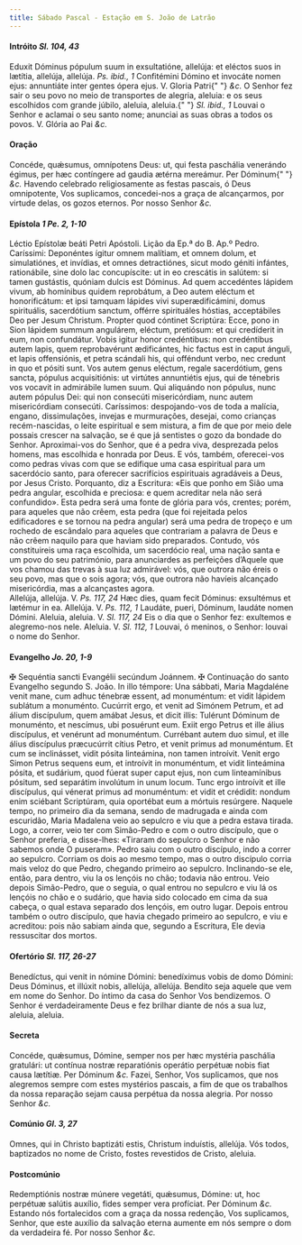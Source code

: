 ```yaml
---
title: Sábado Pascal - Estação em S. João de Latrão
---
```


<h4 class="text-center">
  Intróito <em>Sl. 104, 43</em>
</h4>
<div class="grid grid-cols-2 gap-5">
  <span class="text-justify">
    Eduxit Dóminus pópulum suum in exsultatióne, allelúja: et eléctos suos in
    lætítia, allelúja, allelúja. <em>Ps. ibid., 1</em> Confitémini Dómino et
    invocáte nomen ejus: annuntiáte inter gentes ópera ejus. V. Gloria Patri{" "}
    <em>&c.</em>
  </span>
  <span class="text-justify">
    O Senhor fez sair o seu povo no meio de transportes de alegria, aleluia: e
    os seus escolhidos com grande júbilo, aleluia, aleluia.{" "}
    <em>Sl. ibid., 1</em> Louvai o Senhor e aclamai o seu santo nome; anunciai
    as suas obras a todos os povos. V. Glória ao Pai <em>&c.</em>
  </span>
</div>


#### Oração
<div class="grid grid-cols-2 gap-5">
  <span class="text-justify">
    Concéde, quǽsumus, omnípotens Deus: ut, qui festa paschália venerándo
    égimus, per hæc contíngere ad gaudia ætérna mereámur. Per Dóminum{" "}
    <em>&c.</em>
  </span>
  <span class="text-justify">
    Havendo celebrado religiosamente as festas pascais, ó Deus omnipotente, Vos
    suplicamos, concedei-nos a graça de alcançarmos, por virtude delas, os gozos
    eternos. Por nosso Senhor <em>&c.</em>
  </span>
</div>

<h4 class="text-center">
  Epístola <em>1 Pe. 2, 1-10</em>
</h4>
<div class="grid grid-cols-2 gap-5">
  <span class="text-justify">Léctio Epístolæ beáti Petri Apóstoli.</span>
  <span class="text-justify">Lição da Ep.ª do B. Ap.º Pedro.</span>
  <span class="text-justify">
    Caríssimi: Deponéntes ígitur omnem malítiam, et omnem dolum, et
    simulatiónes, et invídias, et omnes detractiónes, sicut modo géniti
    infántes, rationábile, sine dolo lac concupíscite: ut in eo crescátis in
    salútem: si tamen gustástis, quóniam dulcis est Dóminus. Ad quem accedéntes
    lápidem vivum, ab homínibus quidem reprobátum, a Deo autem eléctum et
    honorificátum: et ipsi tamquam lápides vivi superædificámini, domus
    spirituális, sacerdótium sanctum, offérre spirituáles hóstias, acceptábiles
    Deo per Jesum Christum. Propter quod cóntinet Scriptúra: Ecce, pono in Sion
    lápidem summum angulárem, eléctum, pretiósum: et qui credíderit in eum, non
    confundátur. Vobis igitur honor credéntibus: non credéntibus autem lapis,
    quem reprobavérunt ædificántes, hic factus est in caput ánguli, et lapis
    offensiónis, et petra scándali his, qui offéndunt verbo, nec credunt in quo
    et pósiti sunt. Vos autem genus eléctum, regale sacerdótium, gens sancta,
    pópulus acquisitiónis: ut virtútes annuntiétis ejus, qui de ténebris vos
    vocavit in admirábile lumen suum. Qui aliquándo non pópulus, nunc autem
    pópulus Dei: qui non consecúti misericórdiam, nunc autem misericórdiam
    consecúti.
  </span>
  <span class="text-justify">
    Caríssimos: despojando-vos de toda a malícia, engano, dissimulações, invejas
    e murmurações, desejai, como crianças recém-nascidas, o leite espiritual e
    sem mistura, a fim de que por meio dele possais crescer na salvação, se é
    que já sentistes o gozo da bondade do Senhor. Aproximai-vos do Senhor, que é
    a pedra viva, desprezada pelos homens, mas escolhida e honrada por Deus. E
    vós, também, oferecei-vos como pedras vivas com que se edifique uma casa
    espiritual para um sacerdócio santo, para oferecer sacrifícios espirituais
    agradáveis a Deus, por Jesus Cristo. Porquanto, diz a Escritura: «Eis que
    ponho em Sião uma pedra angular, escolhida e preciosa: e quem acreditar nela
    não será confundido». Esta pedra será uma fonte de glória para vós, crentes;
    porém, para aqueles que não crêem, esta pedra (que foi rejeitada pelos
    edificadores e se tornou na pedra angular) será uma pedra de tropeço e um
    rochedo de escândalo para aqueles que contrariam a palavra de Deus e não
    crêem naquilo para que haviam sido preparados. Contudo, vós constituireis
    uma raça escolhida, um sacerdócio real, uma nação santa e um povo do seu
    património, para anunciardes as perfeições d’Aquele que vos chamou das
    trevas à sua luz admirável: vós, que outrora não éreis o seu povo, mas que o
    sois agora; vós, que outrora não havíeis alcançado misericórdia, mas a
    alcançastes agora.
  </span>
</div>

<div class="grid grid-cols-2 gap-5">
  <span class="text-justify">
    Allelúja, allelúja. V. <em>Ps. 117, 24</em> Hæc dies, quam fecit Dóminus:
    exsultémus et lætémur in ea. Allelúja. V. <em>Ps. 112, 1</em> Laudáte,
    pueri, Dóminum, laudáte nomen Dómini.
  </span>
  <span class="text-justify">
    Aleluia, aleluia. V. <em>Sl. 117, 24</em> Eis o dia que o Senhor fez:
    exultemos e alegremo-nos nele. Aleluia. V. <em>Sl. 112, 1</em> Louvai, ó
    meninos, o Senhor: louvai o nome do Senhor.
  </span>
</div>

<h4 class="text-center">
  Evangelho <em>Jo. 20, 1-9</em>
</h4>
<div class="grid grid-cols-2 gap-5">
  <span class="text-justify">
    <span class="text-red-500">&#10016;</span> Sequéntia sancti Evangélii
    secúndum Joánnem.
  </span>
  <span class="text-justify">
    <span class="text-red-500">&#10016;</span> Continuação do santo Evangelho
    segundo S. João.
  </span>
  <span class="text-justify">
    In illo témpore: Una sábbati, Maria Magdaléne venit mane, cum adhuc ténebræ
    essent, ad monuméntum: et vidit lápidem sublátum a monuménto. Cucúrrit ergo,
    et venit ad Simónem Petrum, et ad álium discípulum, quem amábat Jesus, et
    dicit illis: Tulérunt Dóminum de monuménto, et nescímus, ubi posuérunt eum.
    Exiit ergo Petrus et ille álius discípulus, et venérunt ad monuméntum.
    Currébant autem duo simul, et ille álius discípulus præcucúrrit cítius
    Petro, et venit primus ad monuméntum. Et cum se inclinásset, vidit pósita
    linteámina, non tamen introívit. Venit ergo Simon Petrus sequens eum, et
    introívit in monuméntum, et vidit linteámina pósita, et sudárium, quod
    fúerat super caput ejus, non cum linteamínibus pósitum, sed separátim
    involútum in unum locum. Tunc ergo introívit et ille discípulus, qui vénerat
    primus ad monuméntum: et vidit et crédidit: nondum enim sciébant Scriptúram,
    quia oportébat eum a mórtuis resúrgere.
  </span>
  <span class="text-justify">
    Naquele tempo, no primeiro dia da semana, sendo de madrugada e ainda com
    escuridão, Maria Madalena veio ao sepulcro e viu que a pedra estava tirada.
    Logo, a correr, veio ter com Simão-Pedro e com o outro discípulo, que o
    Senhor preferia, e disse-lhes: «Tiraram do sepulcro o Senhor e não sabemos
    onde O puseram». Pedro saiu com o outro discípulo, indo a correr ao
    sepulcro. Corriam os dois ao mesmo tempo, mas o outro discípulo corria mais
    veloz do que Pedro, chegando primeiro ao sepulcro. Inclinando-se ele, então,
    para dentro, viu Ia os lençóis no chão; todavia não entrou. Veio depois
    Simão-Pedro, que o seguia, o qual entrou no sepulcro e viu lá os lençóis no
    chão e o sudário, que havia sido colocado em cima da sua cabeça, o qual
    estava separado dos lençóis, em outro lugar. Depois entrou também o outro
    discípulo, que havia chegado primeiro ao sepulcro, e viu e acreditou: pois
    não sabiam ainda que, segundo a Escritura, Ele devia ressuscitar dos mortos.
  </span>
</div>

<h4 class="text-center">
  Ofertório <em>Sl. 117, 26-27</em>
</h4>
<div class="grid grid-cols-2 gap-5">
  <span class="text-justify">
    Benedíctus, qui venit in nómine Dómini: benedíximus vobis de domo Dómini:
    Deus Dóminus, et illúxit nobis, allelúja, allelúja.
  </span>
  <span class="text-justify">
    Bendito seja aquele que vem em nome do Senhor. Do íntimo da casa do Senhor
    Vos bendizemos. O Senhor é verdadeiramente Deus e fez brilhar diante de nós
    a sua luz, aleluia, aleluia.
  </span>
</div>


#### Secreta
<div class="grid grid-cols-2 gap-5">
  <span class="text-justify">
    Concéde, quǽsumus, Dómine, semper nos per hæc mystéria paschália gratulári:
    ut contínua nostræ reparatiónis operátio perpétuæ nobis fiat causa lætítiæ.
    Per Dóminum <em>&c.</em>
  </span>
  <span class="text-justify">
    Fazei, Senhor, Vos suplicamos, que nos alegremos sempre com estes mystérios
    pascais, a fim de que os trabalhos da nossa reparação sejam causa perpétua
    da nossa alegria. Por nosso Senhor <em>&c.</em>
  </span>
</div>

<h4 class="text-center">
  Comúnio <em>Gl. 3, 27</em>
</h4>
<div class="grid grid-cols-2 gap-5">
  <span class="text-justify">
    Omnes, qui in Christo baptizáti estis, Christum induístis, allelúja.
  </span>
  <span class="text-justify">
    Vós todos, baptizados no nome de Cristo, fostes revestidos de Cristo,
    aleluia.
  </span>
</div>


#### Postcomúnio
<div class="grid grid-cols-2 gap-5">
  <span class="text-justify">
    Redemptiónis nostræ múnere vegetáti, quǽsumus, Dómine: ut, hoc perpétuæ
    salútis auxílio, fides semper vera profíciat. Per Dóminum <em>&c.</em>
  </span>
  <span class="text-justify">
    Estando nós fortalecidos com a graça da nossa redenção, Vos suplicamos,
    Senhor, que este auxílio da salvação eterna aumente em nós sempre o dom da
    verdadeira fé. Por nosso Senhor <em>&c.</em>
  </span>
</div>
